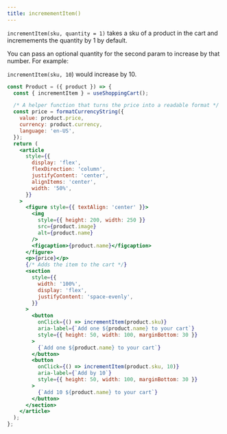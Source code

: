 ```yaml
---
title: incremementItem()
---
```



`incrementItem(sku, quantity = 1)` takes a sku of a product in the cart and incremements the quantity by 1 by default.

You can pass an optional quantity for the second param to increase by that number. For example:

`incrementItem(sku, 10`) would increase by 10.

<CartDisplayWrapper>
  <IncrementItem
    product={{
      name: 'Bananas',
      sku: 'sku_GBJ2Ep8246qeeT',
      price: 400,
      image:
        'https://images.unsplash.com/photo-1574226516831-e1dff420e562?ixlib=rb-1.2.1&ixid=eyJhcHBfaWQiOjEyMDd9&auto=format&fit=crop&w=1050&q=80',
      currency: 'USD',
    }}
  />
</CartDisplayWrapper>

```jsx
const Product = ({ product }) => {
  const { incrementItem } = useShoppingCart();

  /* A helper function that turns the price into a readable format */
  const price = formatCurrencyString({
    value: product.price,
    currency: product.currency,
    language: 'en-US',
  });
  return (
    <article
      style={{
        display: 'flex',
        flexDirection: 'column',
        justifyContent: 'center',
        alignItems: 'center',
        width: '50%',
      }}
    >
      <figure style={{ textAlign: 'center' }}>
        <img
          style={{ height: 200, width: 250 }}
          src={product.image}
          alt={product.name}
        />
        <figcaption>{product.name}</figcaption>
      </figure>
      <p>{price}</p>
      {/* Adds the item to the cart */}
      <section
        style={{
          width: '100%',
          display: 'flex',
          justifyContent: 'space-evenly',
        }}
      >
        <button
          onClick={() => incrementItem(product.sku)}
          aria-label={`Add one ${product.name} to your cart`}
          style={{ height: 50, width: 100, marginBottom: 30 }}
        >
          {`Add one ${product.name} to your cart`}
        </button>
        <button
          onClick={() => incrementItem(product.sku, 10)}
          aria-label={`Add by 10`}
          style={{ height: 50, width: 100, marginBottom: 30 }}
        >
          {`Add 10 ${product.name} to your cart`}
        </button>
      </section>
    </article>
  );
};
```

